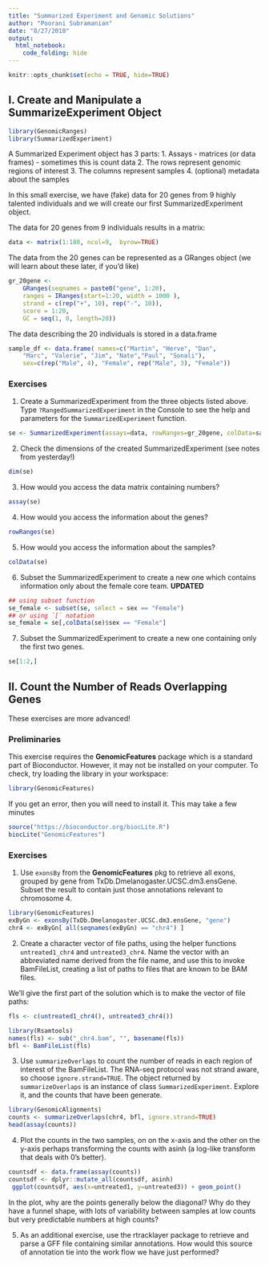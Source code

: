 ```yaml
---
title: "Summarized Experiment and Genomic Solutions"
author: "Poorani Subramanian"
date: "8/27/2018"
output: 
  html_notebook: 
    code_folding: hide
---
```


```r
knitr::opts_chunk$set(echo = TRUE, hide=TRUE)
```



## I. Create and Manipulate a SummarizeExperiment Object

```r
library(GenomicRanges)
library(SummarizedExperiment)
```

A Summarized Experiment object has 3 parts:
1. Assays - matrices (or data frames) - sometimes this is count data
2. The rows represent genomic regions of interest
3. The columns represent samples
4. (optional) metadata about the samples

In this small exercise, we have (fake) data for 20 genes from 9 highly talented individuals and we will create our first SummarizedExperiment object.

The data for 20 genes from 9 individuals results in a matrix:

```r
data <- matrix(1:180, ncol=9,  byrow=TRUE)
```

The data from the 20 genes can be represented as a GRanges object (we will learn about these later, if you'd like)

```r
gr_20gene <-
    GRanges(seqnames = paste0("gene", 1:20),   
    ranges = IRanges(start=1:20, width = 1000 ),  
    strand = c(rep("+", 10), rep("-", 10)),  
    score = 1:20,  
    GC = seq(1, 0, length=20))
```

The data describing the 20 individuals is stored in a data.frame

```r
sample_df <- data.frame( names=c("Martin", "Herve", "Dan",   
    "Marc", "Valerie", "Jim", "Nate","Paul", "Sonali"),   
    sex=c(rep("Male", 4), "Female", rep("Male", 3), "Female"))
```

### Exercises

1. Create a SummarizedExperiment from the three objects listed above.
Type `?RangedSummarizedExperiment` in the Console to see the help and parameters for the `SummarizedExperiment` function.
```r
se <- SummarizedExperiment(assays=data, rowRanges=gr_20gene, colData=sample_df)
```

2. Check the dimensions of the created SummarizedExperiment (see notes from yesterday!)
```r
dim(se)
```

3. How would you access the data matrix containing numbers?
```r
assay(se)
```

4. How would you access the information about the genes?
```r
rowRanges(se)
```

5. How would you access the information about the samples?
```r
colData(se)
```

6. Subset the SummarizedExperiment to create a new one which contains information only about the female core team.
**UPDATED**
```r
## using subset function
se_female <- subset(se, select = sex == "Female")
## or using `[` notation
se_female = se[,colData(se)$sex == "Female"]
```

7. Subset the SummarizedExperiment to create a new one containing only the first two genes.
```r
se[1:2,]
```



## II. Count the Number of Reads Overlapping Genes

These exercises are more advanced!

### Preliminaries

This exercise requires the **GenomicFeatures** package which is a standard part of Bioconductor.  However, it may not be installed on your computer.  To check, try loading the library in your workspace:
```r
library(GenomicFeatures)
```

If you get an error, then you will need to install it.  This may take a few minutes
```r
source("https://bioconductor.org/biocLite.R")
biocLite("GenomicFeatures")
```

### Exercises

1. Use `exonsBy` from the **GenomicFeatures** pkg to retrieve all exons, grouped by gene from TxDb.Dmelanogaster.UCSC.dm3.ensGene.  Subset the result to contain just those annotations relevant to chromosome 4.
```r
library(GenomicFeatures)
exByGn <- exonsBy(TxDb.Dmelanogaster.UCSC.dm3.ensGene, "gene")
chr4 <- exByGn[ all(seqnames(exByGn) == "chr4") ]
```


2. Create a character vector of file paths, using the helper functions `untreated1_chr4` and `untreated3_chr4`.  Name the vector with an abbreviated name derived from the file name, and use this to invoke BamFileList, creating a list of paths to files that are known to be BAM files.

We'll give the first part of the solution which is to make the vector of file paths:
```r
fls <- c(untreated1_chr4(), untreated3_chr4())
```

```r
library(Rsamtools)
names(fls) <- sub("_chr4.bam", "", basename(fls))
bfl <- BamFileList(fls)
```

3.  Use `summarizeOverlaps` to  count  the  number  of  reads  in  each  region  of  interest of the BamFileList.   The  RNA-seq  protocol  was not  strand  aware,  so  choose `ignore.strand=TRUE`.  The  object  returned  by `summarizeOverlaps` is  an  instance of class `SummarizedExperiment`.  Explore it, and the counts that have been generate.

```r
library(GenomicAlignments)
counts <- summarizeOverlaps(chr4, bfl, ignore.strand=TRUE)
head(assay(counts))
```

4. Plot  the  counts  in  the  two  samples, on on the x-axis and the other on the y-axis  perhaps  transforming  the  counts  with asinh (a  log-like  transform  that deals with 0’s better).
```r
countsdf <- data.frame(assay(counts))
countsdf <- dplyr::mutate_all(countsdf, asinh)
 ggplot(countsdf, aes(x=untreated1, y=untreated3)) + geom_point()
```

In the plot, why  are  the  points  generally  below  the  diagonal?  Why  do  they  have  a  funnel  shape,  with
lots of variability between samples at low counts but very predictable numbers at high counts?

5.  As an additional exercise, use the rtracklayer package to retrieve and parse a GFF file containing similar annotations.
How would this source of annotation tie into the work flow we have just performed?

